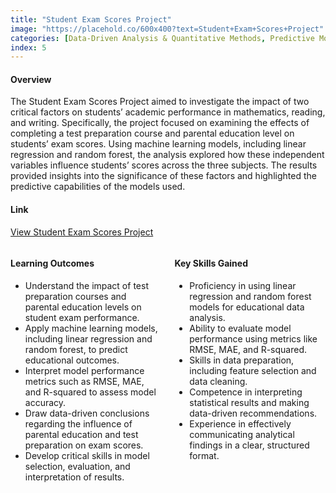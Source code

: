 ```yaml
---
title: "Student Exam Scores Project"
image: "https://placehold.co/600x400?text=Student+Exam+Scores+Project"
categories: [Data-Driven Analysis & Quantitative Methods, Predictive Modeling & Forecasting, Data Preparation and Feature Engineering, Model Evaluation, Quantitative Insights, Educational Implications, Insights & Recommendations Based on Analytics, Visual Exploration & Interpretation]
index: 5
---
```


#### **Overview**  

The Student Exam Scores Project aimed to investigate the impact of two critical factors on students' academic performance in mathematics, reading, and writing. Specifically, the project focused on examining the effects of completing a test preparation course and parental education level on students' exam scores. Using machine learning models, including linear regression and random forest, the analysis explored how these independent variables influence students' scores across the three subjects. The results provided insights into the significance of these factors and highlighted the predictive capabilities of the models used.

#### **Link** 
[View Student Exam Scores Project](https://raw.githubusercontent.com/jonnydlt/6400/main/images/6540%20Student%20Exam%20Scores%20Project.pdf)

::: {.columns}
::: {.column width="50%"}
#### **Learning Outcomes**  
- Understand the impact of test preparation courses and parental education levels on student exam performance.
- Apply machine learning models, including linear regression and random forest, to predict educational outcomes.
- Interpret model performance metrics such as RMSE, MAE, and R-squared to assess model accuracy.
- Draw data-driven conclusions regarding the influence of parental education and test preparation on exam scores.
- Develop critical skills in model selection, evaluation, and interpretation of results.
:::
::: {.column width="50%"}
#### **Key Skills Gained**  
- Proficiency in using linear regression and random forest models for educational data analysis.
- Ability to evaluate model performance using metrics like RMSE, MAE, and R-squared.
- Skills in data preparation, including feature selection and data cleaning.
- Competence in interpreting statistical results and making data-driven recommendations.
- Experience in effectively communicating analytical findings in a clear, structured format.
:::
:::